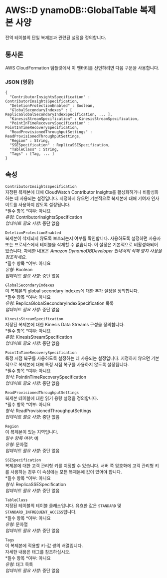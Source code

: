 # AWS::D ynamoDB::GlobalTable 복제본 사양

전역 테이블의 단일 복제본과 관련된 설정을 정의합니다.

## 통사론

AWS CloudFormation 템플릿에서 이 엔터티를 선언하려면 다음 구문을 사용합니다.

### JSON (영문)

```
{
  "ContributorInsightsSpecification" : ContributorInsightsSpecification,
  "DeletionProtectionEnabled" : Boolean,
  "GlobalSecondaryIndexes" : [ ReplicaGlobalSecondaryIndexSpecification, ... ],
  "KinesisStreamSpecification" : KinesisStreamSpecification,
  "PointInTimeRecoverySpecification" : PointInTimeRecoverySpecification,
  "ReadProvisionedThroughputSettings" : ReadProvisionedThroughputSettings,
  "Region" : String,
  "SSESpecification" : ReplicaSSESpecification,
  "TableClass" : String,
  "Tags" : [Tag, ... ]
}
```

## 속성

`ContributorInsightsSpecification`  
지정된 복제본에 대해 CloudWatch Contributor Insights를 활성화하거나 비활성화하는 데 사용되는 설정입니다. 지정하지 않으면 기본적으로 복제본에 대해 기여자 인사이트를 사용하지 않도록 설정됩니다.  
*필수 항목 *여부: 아니요  
_유형_: ContributorInsightsSpecification  
_업데이트 필요 사항_: 중단 없음

`DeletionProtectionEnabled`  
복제본이 삭제되지 않도록 보호되는지 여부를 확인합니다. 사용하도록 설정하면 사용자 또는 프로세스에서 테이블을 삭제할 수 없습니다. 이 설정은 기본적으로 비활성화되어 있습니다. 자세한 내용은 _Amazon DynamoDBDeveloper 안내서의 삭제 방지 사용을 참조하세요_.  
*필수 항목 *여부: 아니요  
_유형_: Boolean  
_업데이트 필요 사항_: 중단 없음

`GlobalSecondaryIndexes`  
이 복제본의 global secondary indexes에 대한 추가 설정을 정의합니다.  
*필수 항목 *여부: 아니요  
_유형_: ReplicaGlobalSecondaryIndexSpecification 목록  
_업데이트 필요 사항_: 중단 없음

`KinesisStreamSpecification`  
지정된 복제본에 대한 Kinesis Data Streams 구성을 정의합니다.  
*필수 항목 *여부: 아니요  
_유형_: KinesisStreamSpecification  
_업데이트 필요 사항_: 중단 없음

`PointInTimeRecoverySpecification`  
특정 시점 복구를 사용하도록 설정하는 데 사용되는 설정입니다. 지정하지 않으면 기본적으로 복제본에 대해 특정 시점 복구를 사용하지 않도록 설정됩니다.  
*필수 항목 *여부: 아니요  
_형식_: PointInTimeRecoverySpecification  
_업데이트 필요 사항_: 중단 없음

`ReadProvisionedThroughputSettings`  
복제본 테이블에 대한 읽기 용량 설정을 정의합니다.  
*필수 항목 *여부: 아니요  
_형식_: ReadProvisionedThroughputSettings  
_업데이트 필요 사항_: 중단 없음

`Region`  
이 복제본이 있는 지역입니다.  
_필수 항목 여부_: 예  
_유형_: 문자열  
_업데이트 필요 사항_: 중단 없음

`SSESpecification`  
복제본에 대한 고객 관리형 키를 지정할 수 있습니다. 서버 쪽 암호화에 고객 관리형 키를 사용하는 경우 이 속성에는 모든 복제본에 값이 있어야 합니다.  
*필수 항목 *여부: 아니요  
_형식_: ReplicaSSESpecification  
_업데이트 필요 사항_: 중단 없음

`TableClass`  
지정된 테이블의 테이블 클래스입니다. 유효한 값은 `STANDARD` 및 `STANDARD_INFREQUENT_ACCESS`입니다.  
*필수 항목 *여부: 아니요  
_유형_: 문자열  
_업데이트 필요 사항_: 중단 없음

`Tags`  
이 복제본에 적용할 키-값 쌍의 배열입니다.  
자세한 내용은 태그를 참조하십시오.  
*필수 항목 *여부: 아니요  
_유형_: 태그 목록  
_업데이트 필요 사항_: 중단 없음
